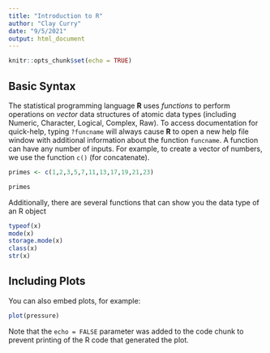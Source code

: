 ```yaml
---
title: "Introduction to R"
author: "Clay Curry"
date: "9/5/2021"
output: html_document
---
```


```r
knitr::opts_chunk$set(echo = TRUE)
```

## Basic Syntax

The statistical programming language **R** uses *functions* to perform operations on *vector* data structures of atomic data types (including Numeric, Character, Logical, Complex, Raw). To access documentation for quick-help, typing `?funcname` will always cause **R** to open a new help file window with additional information about the function `funcname`. A function can have any number of inputs. For example, to create a vector of numbers, we use the function `c()` (for concatenate).

```r
primes <- c(1,2,3,5,7,11,13,17,19,21,23)

primes
```

Additionally, there are several functions that can show you the data type of an R object
```r
typeof(x)
mode(x)
storage.mode(x)
class(x)
str(x)
```

## Including Plots

You can also embed plots, for example:

```r
plot(pressure)
```

Note that the `echo = FALSE` parameter was added to the code chunk to prevent printing of the R code that generated the plot.
